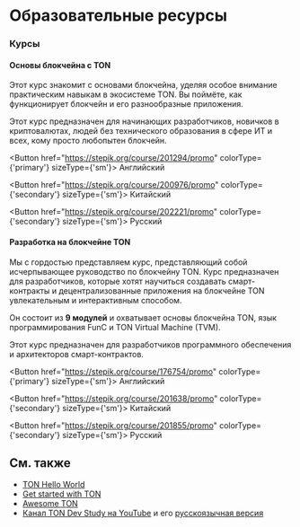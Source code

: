 

# Образовательные ресурсы

### Курсы

#### Основы блокчейна с TON

Этот курс знакомит с основами блокчейна, уделяя особое внимание практическим навыкам в экосистеме TON. Вы поймёте, как функционирует блокчейн и его разнообразные приложения.

Этот курс предназначен для начинающих разработчиков, новичков в криптовалютах, людей без технического образования в сфере ИТ и всех, кому просто любопытен блокчейн.

<Button href="https://stepik.org/course/201294/promo" colorType={'primary'} sizeType={'sm'}>
  Английский
</Button>

<Button href="https://stepik.org/course/200976/promo" colorType={'secondary'} sizeType={'sm'}>
  Китайский
</Button>

<Button href="https://stepik.org/course/202221/promo" colorType={'secondary'} sizeType={'sm'}>
  Русский
</Button>

#### Разработка на блокчейне TON

Мы с гордостью представляем курс, представляющий собой исчерпывающее руководство по блокчейну TON. Курс предназначен для разработчиков, которые хотят научиться создавать смарт-контракты и децентрализованные приложения на блокчейне TON увлекательным и интерактивным способом.

Он состоит из **9 модулей** и охватывает основы блокчейна TON, язык программирования FunC и TON Virtual Machine (TVM).

Этот курс предназначен для разработчиков программного обеспечения и архитекторов смарт-контрактов.

<Button href="https://stepik.org/course/176754/promo" colorType={'primary'} sizeType={'sm'}>
  Английский
</Button>

<Button href="https://stepik.org/course/201638/promo" colorType={'secondary'} sizeType={'sm'}>
  Китайский
</Button>

<Button href="https://stepik.org/course/201855/promo" colorType={'secondary'} sizeType={'sm'}>
  Русский
</Button>

## См. также

- [TON Hello World](https://helloworld.tonstudio.io/01-wallet/)
- [Get started with TON](/v3/guidelines/get-started-with-ton/)
- [Awesome TON](https://github.com/ton-community/awesome-ton)
- [Канал TON Dev Study на YouTube](https://www.youtube.com/@TONDevStudy) и его [русскоязычная версия](https://www.youtube.com/@WikiMar)

<Feedback />
